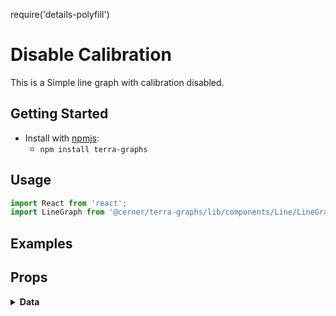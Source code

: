require('details-polyfill')

# Disable Calibration
This is a Simple line graph with calibration disabled.

## Getting Started

- Install with [npmjs](https://www.npmjs.com):
  - `npm install terra-graphs`

## Usage
```jsx
import React from 'react';
import LineGraph from '@cerner/terra-graphs/lib/components/Line/LineGraph';
```
## Examples
<LineGraph />

## Props
<PropsTable />

<details>
<summary style={{fontSize: 24 }}>
<b>Data</b>
</summary>

### Graph Config object
<GraphConfig />

### Data object
<DataObject />
</details>
